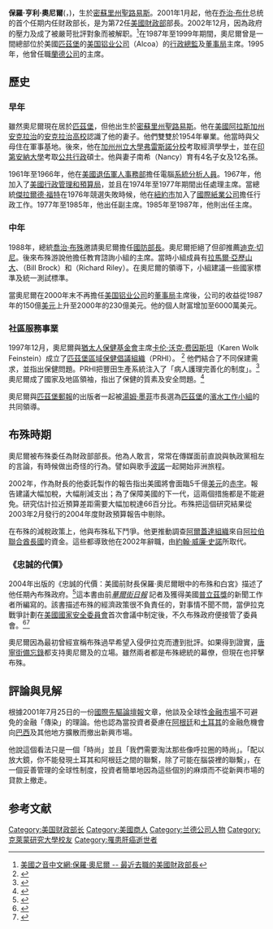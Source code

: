 {{noteTA
|1=zh-cn:奥尼尔; zh-hk:奧尼爾; zh-mo:奧尼爾; zh-sg:奥尼尔; zh-tw:歐尼爾
|2=zh-cn:乔治;zh-tw:喬治;zh-hk:佐治;
}}
{{Infobox Officeholder
|name = 保羅·亨利·奧尼爾  
|original_name = Paul Henry O'Neill  
|image = Paul Oneill large.jpg 
|imagesize =
|smallimage =
|caption =
|order = 72
|office = 美國財政部長 
|term_start = 2001年1月20日
|term_end = 2002年12月31日
|vicepresident =
|viceprimeminister =
|deputy =
|president = [[喬治·沃克·布希|喬治·沃克·布希]]
|primeminister =
|predecessor = [[勞倫斯·亨利·薩默斯|勞倫斯·亨利·薩默斯]]
|successor = [[約翰·威廉·史諾|約翰·威廉·史諾]]
|birth_date = {{birth date|1935|12|4|mf=y}}
|birth_place = {{USA}}[[密蘇里州|密蘇里州]][[聖路易斯|聖路易斯]] 
|death_date = {{Death date and age|2020|04|18|1935|12|04}}
|death_place = {{USA}}[[賓夕法尼亞州|賓夕法尼亞州]][[匹兹堡|匹兹堡]]
|nationality =
|party = [[共和黨_(美国)|共和黨]]
|spouse = [[南茜·奧尼爾|南茜·奧尼爾]] 
|relations =
|children = 
|residence =
|alma_mater = [[加州州立大学弗雷斯诺分校|加州州立大学弗雷斯诺分校]]<br>[[克萊蒙研究大學|克萊蒙研究大學]]<br>[[印第安納大學布盧明頓分校|印第安納大學布盧明頓分校]] 
|occupation =
|profession =
|religion = [[羅馬天主教|羅馬天主教]] 
|signature = Paul H O'Neill sig.jpg 
}}
'''保羅·亨利·奧尼爾'''({{lang-en|'''Paul Henry O'Neill '''}}，{{bd|1935年|12月4日|2020年|4月18日|catIdx=O’Neill}})，生於[[密蘇里州|密蘇里州]][[聖路易斯|聖路易斯]]。2001年1月起，他在[[乔治·布什|乔治·布什]]总统的首个任期内任财政部长，是为第72任[[美國財政部|美國財政部]]部長。2002年12月，因為政府的壓力及成了被嚴苛批評對象而被解职。<ref>[http://www.voanews.com/chinese/archive/2002-12/a-2002-12-18-8-1.cfm 美國之音中文網:保羅·奧尼爾 -- 最近去職的美國財政部長]</ref>在1987年至1999年期間，奧尼爾曾是一間總部位於美國[[匹茲堡|匹茲堡]]的[[美国铝业公司|美国铝业公司]]（Alcoa）的[[行政總監|行政總監]]及[[董事局|董事局]]主席。1995年，他曾任職[[蘭德公司|蘭德公司]]的主席。

==歷史==
===早年===
雖然奧尼爾現在居於[[匹茲堡|匹茲堡]]，但他出生於[[密蘇里州|密蘇里州]][[聖路易斯|聖路易斯]]。他在[[美國|美國]][[阿拉斯加州|阿拉斯加州]][[安克拉治|安克拉治]]的[[安克拉治高校|安克拉治高校]]認識了他的妻子。他們雙雙於1954年畢業。他當時與父母住在軍事基地。後來，他在[[加州州立大學弗雷斯諾分校|加州州立大學弗雷斯諾分校]]考取經濟學學士，並在[[印第安納大學|印第安納大學]]考取[[公共行政|公共行政]]碩士。他與妻子南希（Nancy）育有4名子女及12名孫。

1961年至1966年，他在[[美國退伍軍人事務部|美國退伍軍人事務部]]擔任電腦[[系統分析人員|系統分析人員]]。1967年，他加入了[[美國行政管理和預算局|美國行政管理和預算局]]，並且在1974年至1977年期間出任處理主席。當總統[[傑拉爾德·福特|傑拉爾德·福特]]在1976年競選失敗時候，他在[[紐約市|紐約市]]加入了[[國際紙業|國際紙業公司]]擔任行政工作。1977年至1985年，他出任副主席。1985年至1987年，他則出任主席。
===中年===
1988年，總統[[喬治·布殊|喬治·布殊]]邀請奧尼爾擔任[[美國國防部長|國防部長]]。奧尼爾拒絕了但卻推薦[[迪克·切尼|迪克·切尼]]。後來布殊游說他擔任教育諮詢小組的主席。當時小組成員有[[拉馬爾·亞歷山大|拉馬爾·亞歷山大]]、{{le|比尔·布洛克|Bill Brock}}（Bill Brock）和{{le|理查德·赖利|Richard Riley}}（Richard Riley）。在奧尼爾的領導下，小組建議一些國家標準及統一測試標準。

當奧尼爾在2000年末不再擔任[[美国铝业公司|美国铝业公司]]的[[董事局|董事局]]主席後，公司的收益從1987年的150億[[美元|美元]]上升至2000年的230億美元。他的個人財富增加至6000萬美元。
===社區服務事業===
1997年12月，奧尼爾與[[猶太人保健基金會|猶太人保健基金會]]主席[[卡伦·沃克·费因斯坦|卡伦·沃克·费因斯坦]]（Karen Wolk Feinstein）成立了[[匹茲堡區域保健倡議組織|匹茲堡區域保健倡議組織]]（PRHI）。 <ref>{{Cite web |url=http://www.prhi.org/ |title=匹茲堡區域保健倡議組織官方網站 |accessdate=2007-07-10 |archive-date=2020-11-01 |archive-url=https://web.archive.org/web/20201101083330/https://www.prhi.org/ |dead-url=no }}</ref> 他們結合了不同保建需求，並指出保健問題。PRHI把豐田生產系統注入了「病人護理完善化的制度」。<ref>{{Cite web |url=http://www.prhi.org/ppc.cfm |title=病人護理完善化的制度 |accessdate=2007-07-10 |archive-date=2004-02-13 |archive-url=https://web.archive.org/web/20040213043619/http://www.prhi.org/ppc.cfm |dead-url=no }}</ref>奧尼爾成了國家及地區領袖，指出了保健的質素及安全問題。<ref>{{Cite web |url=http://www.modernhealthcare.com/page.cms?pageId=1063 |title=現代保健在線 |access-date=2007-07-10 |archive-url=https://web.archive.org/web/20060319232737/http://www.modernhealthcare.com/page.cms?pageId=1063 |archive-date=2006-03-19 |dead-url=yes }}</ref>

奧尼爾與[[匹茲堡郵報|匹茲堡郵報]]的出版者一起被[[湯姆·墨菲|湯姆·墨菲]]市長選為[[匹茲堡|匹茲堡]]的[[濱水工作小組|濱水工作小組]]的共同領導。
==布殊時期==
奧尼爾被布殊委任為財政部部長。他為人敢言，常常在傳媒面前直說與執政黨相左的言論，有時候做出奇怪的行為。譬如與歌手[[波諾|波諾]]一起開始非洲旅程。

2002年，作為財長的他委託製作的報告指出美國將會面臨5千億[[美元|美元]]的[[赤字|赤字]]。報告建議大幅加稅，大幅削減支出；為了保障美國的下一代，這兩個措施都是不能避免。研究估計拉近預算差距需要大幅加稅達66百分比。布殊把這個研究結果從2003年2月發行的2004年度財政預算報告中剔除。

在布殊的減稅政策上，他與布殊私下鬥爭。他更推動調查[[阿爾蓋達組織|阿爾蓋達組織]]來自[[阿拉伯聯合酋長國|阿拉伯聯合酋長國]]的資金。這些都導致他在2002年辭職，由[[約翰·威廉·史諾|約翰·威廉·史諾]]所取代。
===《忠誠的代價》===
{{main|忠誠的代價}}

2004年出版的《忠誠的代價：美國前財長保羅·奧尼爾眼中的布殊和白宮》描述了他任期內布殊政府。<ref>{{Cite web |url=http://www.china-tushu.com/bookdetail254257/ |title=中國圖書網 忠誠的代價：美國前財長保羅·奧尼爾眼中的布殊和白宮 |accessdate=2007-07-14 |archive-date=2007-09-30 |archive-url=https://web.archive.org/web/20070930135452/http://www.china-tushu.com/bookdetail254257/ |dead-url=no }}</ref>這本書由前''[[華爾街日報|華爾街日報]]'' 記者及獲得美國[[普立茲獎|普立茲獎]]的新聞工作者{{le|朗·薩斯金德|Ron Suskind}}所編寫的。該書描述布殊的經濟政策很不負責任的，對事情不聞不問，當伊拉克戰爭計劃在[[美國國家安全委員會|美國國家安全委員會]]首次會議中制定後，不久布殊政府便接管了委員會。<ref>{{Cite web |url=http://www.salon.com/politics/war_room/2006/06/20/911pdb/index.html?source=war_room.rss |title=Salon.com article |accessdate=2007-07-10 |archive-date=2009-08-08 |archive-url=https://web.archive.org/web/20090808235100/http://www.salon.com/politics/war_room/2006/06/20/911pdb/index.html?source=war_room.rss |dead-url=no }}</ref><ref>{{Cite web |url=http://www.guardian.co.uk/usa/story/0,12271,1120959,00.html |title=衛報在線 |accessdate=2007-07-10 |archive-date=2008-01-28 |archive-url=https://web.archive.org/web/20080128173254/http://www.guardian.co.uk/usa/story/0,12271,1120959,00.html |dead-url=no }}</ref>

奧尼爾因為最初曾經宣稱布殊過早希望入侵伊拉克而遭到批評。如果得到證實，[[唐寧街備忘錄|唐寧街備忘錄]]都支持奧尼爾及{{le|理察·A·克拉克|Richard A. Clarke}}的立場。雖然兩者都是布殊總統的幕僚，但現在也抨擊布殊。
==評論與見解==
根據2001年7月25日的一份[[國際先驅論壇報|國際先驅論壇報]]文章，他談及全球性[[金融市場|金融市場]]不可避免的金融「傳染」的理論。他也認為當投資者憂慮在[[阿根廷|阿根廷]]和[[土耳其|土耳其]]的金融危機會向[[巴西|巴西]]及其他地方擴散而撤出新興市場。

他說這個看法只是一個「時尚」並且「我們需要淘汰那些像呼拉圈的時尚」。「配以放大鏡，你不能發現土耳其和阿根廷之間的聯繫，除了可能在腦袋裡的聯繫」，在一個妥善管理的全球性制度，投資者簡單地因為這些個別的麻煩而不從新興市場的貸款上撤走。
==参考文献==
<div class="references-small">
<references />
</div>

{{start box}}
{{succession box|[[劳伦斯·亨利·萨默斯|劳伦斯·亨利·萨默斯]]|[[約翰·威廉·史諾|約翰·威廉·史諾]]|第72任[[美國財政部長|美國財政部長]]|2001年1月20日－2002年12月31日}}
{{end box}}

{{GW Bush cabinet}}

{{Authority control}}
{{DEFAULTSORT:O'Neill}}
[[Category:美国财政部长|Category:美国财政部长]]
[[Category:美國商人|Category:美國商人]]
[[Category:兰德公司人物|Category:兰德公司人物]]
[[Category:克萊蒙研究大學校友|Category:克萊蒙研究大學校友]]
[[Category:罹患肝癌逝世者|Category:罹患肝癌逝世者]]